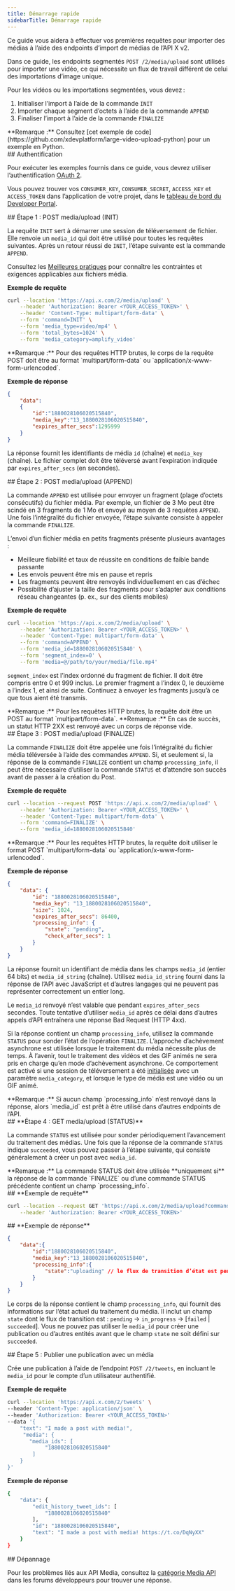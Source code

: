 ```yaml
---
title: Démarrage rapide
sidebarTitle: Démarrage rapide
---
```


Ce guide vous aidera à effectuer vos premières requêtes pour importer des médias à l’aide des endpoints d’import de médias de l’API X v2.

Dans ce guide, les endpoints segmentés `POST /2/media/upload` sont utilisés pour importer une vidéo, ce qui nécessite un flux de travail différent de celui des importations d’image unique.

Pour les vidéos ou les importations segmentées, vous devez :

1. Initialiser l’import à l’aide de la commande `INIT`
2. Importer chaque segment d’octets à l’aide de la commande `APPEND`
3. Finaliser l’import à l’aide de la commande `FINALIZE`

<Note>
  **Remarque :** Consultez [cet exemple de code](https://github.com/xdevplatform/large-video-upload-python) pour un exemple en Python.
</Note>

<div id="authentication">
  ## Authentification
</div>

Pour exécuter les exemples fournis dans ce guide, vous devrez utiliser l’authentification [OAuth 2](/fr/resources/fundamentals/authentication/oauth-2-0/overview).

Vous pouvez trouver vos `CONSUMER_KEY`, `CONSUMER_SECRET`, `ACCESS_KEY` et `ACCESS_TOKEN` dans l’application de votre projet, dans le [tableau de bord du Developer Portal](https://developer.x.com/en/portal/projects-and-apps).

<div id="step-1-post-mediaupload-init">
  ## Étape 1 : POST media/upload (INIT)
</div>

La requête `INIT` sert à démarrer une session de téléversement de fichier. Elle renvoie un `media_id` qui doit être utilisé pour toutes les requêtes suivantes. Après un retour réussi de `INIT`, l’étape suivante est la commande `APPEND`.

Consultez les [Meilleures pratiques](/fr/x-api/media/quickstart/best-practices) pour connaître les contraintes et exigences applicables aux fichiers média.

**Exemple de requête**

```bash
curl --location 'https://api.x.com/2/media/upload' \
    --header 'Authorization: Bearer <YOUR_ACCESS_TOKEN>' \
    --header 'Content-Type: multipart/form-data' \
    --form 'command=INIT' \
    --form 'media_type=video/mp4' \
    --form 'total_bytes=1024' \
    --form 'media_category=amplify_video'
```

<Note>
  **Remarque :** Pour des requêtes HTTP brutes, le corps de la requête POST doit être au format `multipart/form-data` ou `application/x-www-form-urlencoded`.
</Note>

**Exemple de réponse**

```json
{
    "data":
    {
        "id":"1880028106020515840",
        "media_key":"13_1880028106020515840",
        "expires_after_secs":1295999
    }
}
```

La réponse fournit les identifiants de média `id` (chaîne) et `media_key` (chaîne). Le fichier complet doit être téléversé avant l’expiration indiquée par `expires_after_secs` (en secondes).

<div id="step-2-post-mediaupload-append">
  ## Étape 2 : POST media/upload (APPEND)
</div>

La commande `APPEND` est utilisée pour envoyer un fragment (plage d’octets consécutifs) du fichier média. Par exemple, un fichier de 3 Mo peut être scindé en 3 fragments de 1 Mo et envoyé au moyen de 3 requêtes `APPEND`. Une fois l’intégralité du fichier envoyée, l’étape suivante consiste à appeler la commande `FINALIZE`.

<Info>
  L’envoi d’un fichier média en petits fragments présente plusieurs avantages :

  * Meilleure fiabilité et taux de réussite en conditions de faible bande passante
  * Les envois peuvent être mis en pause et repris
  * Les fragments peuvent être renvoyés individuellement en cas d’échec
  * Possibilité d’ajuster la taille des fragments pour s’adapter aux conditions réseau changeantes (p. ex., sur des clients mobiles)
</Info>

**Exemple de requête**

```bash
curl --location 'https://api.x.com/2/media/upload' \
    --header 'Authorization: Bearer <YOUR_ACCESS_TOKEN>' \
    --header 'Content-Type: multipart/form-data' \
    --form 'command=APPEND' \
    --form 'media_id=1880028106020515840' \
    --form 'segment_index=0' \
    --form 'media=@/path/to/your/media/file.mp4'
```

`segment_index` est l’index ordonné du fragment de fichier. Il doit être compris entre 0 et 999 inclus. Le premier fragment a l’index 0, le deuxième a l’index 1, et ainsi de suite. Continuez à envoyer les fragments jusqu’à ce que tous aient été transmis.

<Note>
  **Remarque :** Pour les requêtes HTTP brutes, la requête doit être un POST au format `multipart/form-data`.
</Note>

<Note>
  **Remarque :** En cas de succès, un statut HTTP 2XX est renvoyé avec un corps de réponse vide.
</Note>

<div id="step-3-post-mediaupload-finalize">
  ## Étape 3 : POST media/upload (FINALIZE)
</div>

La commande `FINALIZE` doit être appelée une fois l’intégralité du fichier média téléversée à l’aide des commandes `APPEND`. Si, et seulement si, la réponse de la commande `FINALIZE` contient un champ `processing_info`, il peut être nécessaire d’utiliser la commande `STATUS` et d’attendre son succès avant de passer à la création du Post.

**Exemple de requête**

```bash
curl --location --request POST 'https://api.x.com/2/media/upload' \
    --header 'Authorization: Bearer <YOUR_ACCESS_TOKEN>' \
    --header 'Content-Type: multipart/form-data' \
    --form 'command=FINALIZE' \
    --form 'media_id=1880028106020515840'
```

<Note>
  **Remarque :** Pour les requêtes HTTP brutes, la requête doit utiliser le format POST `multipart/form-data` ou `application/x-www-form-urlencoded`.
</Note>

**Exemple de réponse**

```json
{
    "data": {
        "id": "1880028106020515840",
        "media_key": "13_1880028106020515840",
        "size": 1024,
        "expires_after_secs": 86400,
        "processing_info": {
            "state": "pending",
            "check_after_secs": 1
        }
    }
}
```

La réponse fournit un identifiant de média dans les champs `media_id` (entier 64 bits) et `media_id_string` (chaîne). Utilisez `media_id_string` fourni dans la réponse de l’API avec JavaScript et d’autres langages qui ne peuvent pas représenter correctement un entier long.

Le `media_id` renvoyé n’est valable que pendant `expires_after_secs` secondes. Toute tentative d’utiliser `media_id` après ce délai dans d’autres appels d’API entraînera une réponse Bad Request (HTTP 4xx).

Si la réponse contient un champ `processing_info`, utilisez la commande `STATUS` pour sonder l’état de l’opération `FINALIZE`. L’approche d’achèvement asynchrone est utilisée lorsque le traitement du média nécessite plus de temps. À l’avenir, tout le traitement des vidéos et des GIF animés ne sera pris en charge qu’en mode d’achèvement asynchrone. Ce comportement est activé si une session de téléversement a été [initialisée](###INIT) avec un paramètre `media_category`, et lorsque le type de média est une vidéo ou un GIF animé.

<Note>
  **Remarque :**
  Si aucun champ `processing_info` n’est renvoyé dans la réponse, alors `media_id` est prêt à être utilisé dans d’autres endpoints de l’API.
</Note>

<div id="step-4-get-mediaupload-status">
  ## **Étape 4 : GET media/upload (STATUS)**
</div>

La commande `STATUS` est utilisée pour sonder périodiquement l’avancement du traitement des médias. Une fois que la réponse de la commande `STATUS` indique `succeeded`, vous pouvez passer à l’étape suivante, qui consiste généralement à créer un post avec `media_id`.

<Note>
  **Remarque :**
  La commande STATUS doit être utilisée **uniquement si** la réponse de la commande `FINALIZE` ou d’une commande STATUS précédente contient un champ `processing_info`.
</Note>

<div id="example-request">
  ## **Exemple de requête**
</div>

```bash
curl --location --request GET 'https://api.x.com/2/media/upload?command=STATUS&media_id=1880028106020515840' \
    --header 'Authorization: Bearer <YOUR_ACCESS_TOKEN>'
```

<div id="example-response">
  ## **Exemple de réponse**
</div>

```json
{
    "data":{
        "id":"1880028106020515840",
        "media_key":"13_1880028106020515840",
        "processing_info":{
            "state":"uploading" // le flux de transition d’état est pending -> in_progress -> [failed|succeeded]
        }
    }
}
```

Le corps de la réponse contient le champ `processing_info`, qui fournit des informations sur l’état actuel du traitement du média. Il inclut un champ `state` dont le flux de transition est : `pending` -&gt; `in_progress` -&gt; [`failed` | `succeeded`]. Vous ne pouvez pas utiliser le `media_id` pour créer une publication ou d’autres entités avant que le champ `state` ne soit défini sur `succeeded`.

<div id="step-5-post-tweet-with-media">
  ## Étape 5 : Publier une publication avec un média
</div>

Crée une publication à l’aide de l’endpoint `POST /2/tweets`, en incluant le `media_id` pour le compte d’un utilisateur authentifié.

**Exemple de requête**

```bash
curl --location 'https://api.x.com/2/tweets' \
--header 'Content-Type: application/json' \
--header 'Authorization: Bearer <YOUR_ACCESS_TOKEN>'
--data '{
    "text": "I made a post with media!",
     "media": {
       "media_ids": [
            "1880028106020515840"
        ]
    }
}'
```

**Exemple de réponse**

```bash
{
    "data": {
        "edit_history_tweet_ids": [
            "1880028106020515840"
        ],
        "id": "1880028106020515840",
        "text": "I made a post with media! https://t.co/DqNyXX"
    }
}
```

<div id="troubleshooting">
  ## Dépannage
</div>

Pour les problèmes liés aux API Media, consultez la [catégorie Media API](https://devcommunity.x.com/c/x-api/media-apis) dans les forums développeurs pour trouver une réponse.